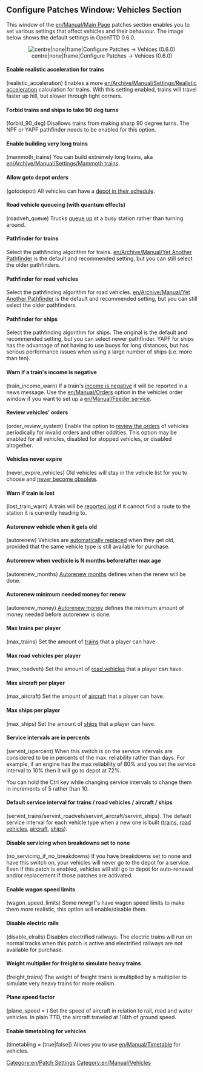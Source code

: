 {{en/Archive/Manual/Settings/Patch Config}}

==Configure Patches Window: Vehicles Section==
This window of the [[en/Manual/Main Page]] patches section enables you to set various settings that affect vehicles and their behaviour. The image below shows the default settings in OpenTTD 0.6.0.
<center>[[File:en/Archive/Manual/Settings/0.6.0 configurepatches vehicles.png|centre|none|frame|Configure Patches -> Vehices (0.6.0)]]</center>

====Enable realistic acceleration for trains====
(realistic_acceleration) Enables a more [[en/Archive/Manual/Settings/Realistic acceleration]] calculation for trains. With this setting enabled, trains will travel faster up hill, but slower through tight corners.

====Forbid trains and ships to take 90 deg turns====
(forbid_90_deg) Disallows trains from making sharp 90 degree turns. The NPF or YAPF pathfinder needs to be enabled for this option.

====Enable building very long trains====
(mammoth_trains) You can build extremely long trains, aka [[en/Archive/Manual/Settings/Mammoth trains]].

====Allow goto depot orders====
(gotodepot) All vehicles can have a [[en/Archive/Manual/Settings/Allow goto depot orders|depot in their schedule]].

====Road vehicle queueing (with quantum effects)====
(roadveh_queue) Trucks [[en/Archive/Manual/Settings/Road vehicle queueing|queue up]] at a busy station rather than turning around.

====Pathfinder for trains====
Select the pathfinding algorithm for trains. [[en/Archive/Manual/Yet Another Pathfinder]] is the default and recommended setting, but you can still select the older pathfinders.

====Pathfinder for road vehicles====
Select the pathfinding algorithm for road vehicles. [[en/Archive/Manual/Yet Another Pathfinder]] is the default and recommended setting, but you can still select the older pathfinders.

====Pathfinder for ships====
Select the pathfinding algorithm for ships. The original is the default and recommended setting, but you can select newer pathfinder. YAPF for ships has the advantage of not having to use buoys for long distances, but has serious performance issues when using a large number of ships (i.e. more than ten).

====Warn if a train's income is negative====
(train_income_warn) If a train's [[en/Archive/Manual/Settings/Train income warning|income is negative]] it will be reported in a news message. Use the [[en/Manual/Orders]] option in the vehicles order window if you want to set up a [[en/Manual/Feeder service]].

====Review vehicles' orders====
(order_review_system) Enable the option to [[en/Archive/Manual/Settings/Order review system|review the orders]] of vehicles periodically for invalid orders and other oddities.
This option may be enabled for all vehicles, disabled for stopped vehicles, or disabled altogether.

====Vehicles never expire====
(never_expire_vehicles) Old vehicles will stay in the vehicle list for you to choose and [[en/Archive/Manual/Settings/Never expire vehicles|never become obsolete]].

====Warn if train is lost====
(lost_train_warn) A train will be [[en/Archive/Manual/Settings/Train is lost warning|reported lost]] if it cannot find a route to the station it is currently heading to.

====Autorenew vehicle when it gets old====
(autorenew) Vehicles are [[en/Archive/Manual/Settings/Advanced Settings/Vehicles|automatically replaced]] when they get old, provided that the same vehicle type is still available for purchase.

====Autorenew when vechicle is N months before/after max age====
(autorenew_months) [[en/Archive/Manual/Settings/Advanced Settings/Vehicles|Autorenew months]] defines when the renew will be done.

====Autorenew minimum needed money for renew====
(autorenew_money) [[en/Archive/Manual/Settings/Advanced Settings/Vehicles|Autorenew money]] defines the minimum amount of money needed before autorenew is done.

====Max trains per player====
(max_trains) Set the amount of [[en/Archive/Manual/Settings/Max trains|trains]] that a player can have.

====Max road vehicles per player====
(max_roadveh) Set the amount of [[en/Archive/Manual/Settings/Max road vehicles|road vehicles]] that a player can have.

====Max aircraft per player====
(max_aircraft) Set the amount of [[en/Archive/Manual/Settings/Max aircraft|aircraft]] that a player can have.

====Max ships per player====
(max_ships) Set the amount of [[en/Archive/Manual/Settings/Max ships|ships]] that a player can have.

====Service intervals are in percents====
(servint_ispercent) When this switch is on the service intervals are considered to be in percents of the max. reliability rather than days. For example, if an engine has the max reliability of 80% and you set the service interval to 10% then it will go to depot at 72%.

You can hold the Ctrl key while changing service intervals to change them in increments of 5 rather than 10.

====Default service interval for trains / road vehicles / aircraft / ships====
(servint_trains/servint_roadveh/servint_aircraft/servint_ships). 
The default service interval for each vehicle type when a new one is built ([[en/Archive/Manual/Settings/Service interval trains|trains]], [[en/Archive/Manual/Settings/Service interval road vehicles|road vehicles]], [[en/Archive/Manual/Settings/Service interval aircraft|aircraft]], [[en/Archive/Manual/Settings/Service interval ships|ships]]).

====Disable servicing when breakdowns set to none====
(no_servicing_if_no_breakdowns) If you have breakdowns set to none and have this switch on, your vehicles will never go to the depot for a service.
Even if this patch is enabled, vehicles will still go to depot for auto-renewal and/or replacement if those patches are activated.

====Enable wagon speed limits====
(wagon_speed_limits) Some newgrf's have wagon speed limits to make them more realistic, this option will enable/disable them.

====Disable electric rails====
(disable_elrails) Disables electrified railways. The electric trains will run on normal tracks when this patch is active and electrified railways are not available for purchase.

====Weight multiplier for freight to simulate heavy trains====
(freight_trains) The weight of freight trains is multiplied by a multiplier to simulate very heavy trains for more realism.

====Plane speed factor====
(plane_speed = <num_val>) Set the speed of aircraft in relation to rail, road and water vehicles. In plain TTD, the aircraft traveled at 1/4th of ground speed.

====Enable timetabling for vehicles====
(timetabling = [true|false]) Allows you to use [[en/Manual/Timetable]] for vehicles.

[[Category:en/Patch Settings]]
[[Category:en/Manual/Vehicles]]